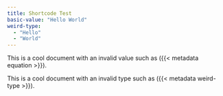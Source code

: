```yaml
---
title: Shortcode Test
basic-value: "Hello World"
weird-type:
  - "Hello"
  - "World"
---
```


This is a cool document with an invalid value such as ({{< metadata equation >}}).


This is a cool document with an invalid type such as ({{< metadata weird-type >}}).

